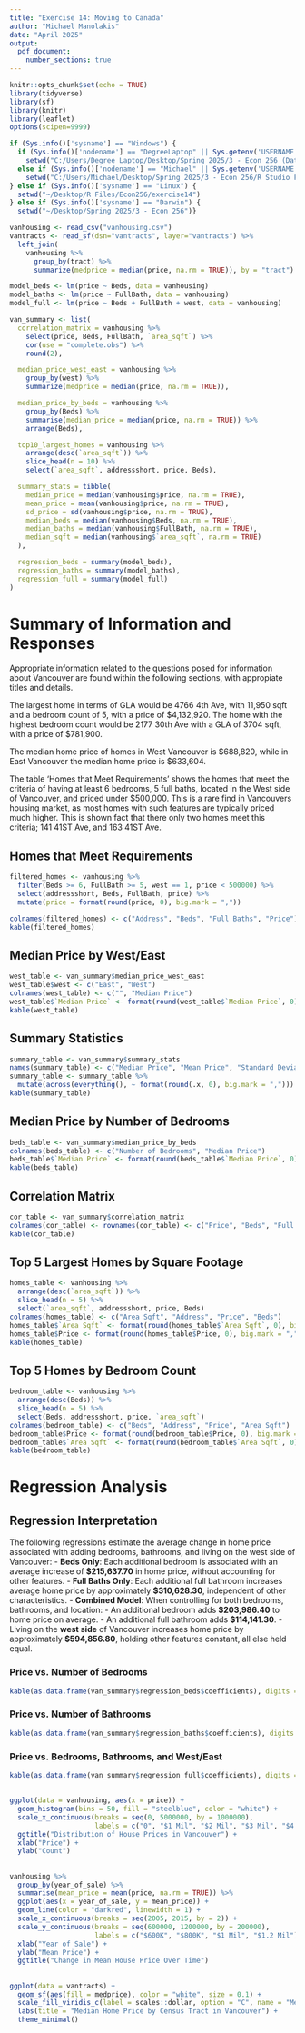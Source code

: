 ```yaml
---
title: "Exercise 14: Moving to Canada"
author: "Michael Manolakis"
date: "April 2025"
output:
  pdf_document:
    number_sections: true
---
```


```r
knitr::opts_chunk$set(echo = TRUE)
library(tidyverse)
library(sf)
library(knitr)
library(leaflet)
options(scipen=9999)

if (Sys.info()['sysname'] == "Windows") {
  if (Sys.info()['nodename'] == "DegreeLaptop" || Sys.getenv('USERNAME') == "Degree Laptop") {
    setwd("C:/Users/Degree Laptop/Desktop/Spring 2025/3 - Econ 256 (Data Vis)/exercise14")}
  else if (Sys.info()['nodename'] == "Michael" || Sys.getenv('USERNAME') == "Michael") {
    setwd("C:/Users/Michael/Desktop/Spring 2025/3 - Econ 256/R Studio Files/Econ256/exercise14")}
} else if (Sys.info()['sysname'] == "Linux") {
  setwd("~/Desktop/R Files/Econ256/exercise14")
} else if (Sys.info()['sysname'] == "Darwin") {
  setwd("~/Desktop/Spring 2025/3 - Econ 256")}

vanhousing <- read_csv("vanhousing.csv")
vantracts <- read_sf(dsn="vantracts", layer="vantracts") %>%
  left_join(
    vanhousing %>%
      group_by(tract) %>%
      summarize(medprice = median(price, na.rm = TRUE)), by = "tract")
```

```r
model_beds <- lm(price ~ Beds, data = vanhousing)
model_baths <- lm(price ~ FullBath, data = vanhousing)
model_full <- lm(price ~ Beds + FullBath + west, data = vanhousing)

van_summary <- list(
  correlation_matrix = vanhousing %>%
    select(price, Beds, FullBath, `area_sqft`) %>%
    cor(use = "complete.obs") %>%
    round(2),

  median_price_west_east = vanhousing %>%
    group_by(west) %>%
    summarize(medprice = median(price, na.rm = TRUE)),

  median_price_by_beds = vanhousing %>%
    group_by(Beds) %>%
    summarise(median_price = median(price, na.rm = TRUE)) %>%
    arrange(Beds),

  top10_largest_homes = vanhousing %>%
    arrange(desc(`area_sqft`)) %>%
    slice_head(n = 10) %>%
    select(`area_sqft`, addressshort, price, Beds),

  summary_stats = tibble(
    median_price = median(vanhousing$price, na.rm = TRUE),
    mean_price = mean(vanhousing$price, na.rm = TRUE),
    sd_price = sd(vanhousing$price, na.rm = TRUE),
    median_beds = median(vanhousing$Beds, na.rm = TRUE),
    median_baths = median(vanhousing$FullBath, na.rm = TRUE),
    median_sqft = median(vanhousing$`area_sqft`, na.rm = TRUE)
  ),

  regression_beds = summary(model_beds),
  regression_baths = summary(model_baths),
  regression_full = summary(model_full)
)
```


# Summary of Information and Responses

Appropriate information related to the questions posed for information about Vancouver are found within the following sections, with appropiate titles and details.

The largest home in terms of GLA would be 4766 4th Ave, with 11,950 sqft and a bedroom count of 5, with a price of \$4,132,920. The home with the highest bedroom count would be 2177 30th Ave with a GLA of 3704 sqft, with a price of \$781,900.

The median home price of homes in West Vancouver is \$688,820, while in East Vancouver the median home price is \$633,604.

The table 'Homes that Meet Requirements' shows the homes that meet the criteria of having at least 6 bedrooms, 5 full baths, located in the West side of Vancouver, and priced under $500,000. This is a rare find in Vancouvers housing market, as most homes with such features are typically priced much higher. This is shown fact that there only two homes meet this criteria; 141 41ST Ave, and 163 41ST Ave.

## Homes that Meet Requirements
```r
filtered_homes <- vanhousing %>%
  filter(Beds >= 6, FullBath >= 5, west == 1, price < 500000) %>%
  select(addressshort, Beds, FullBath, price) %>%
  mutate(price = format(round(price, 0), big.mark = ","))

colnames(filtered_homes) <- c("Address", "Beds", "Full Baths", "Price")
kable(filtered_homes)
```

## Median Price by West/East
```r
west_table <- van_summary$median_price_west_east
west_table$west <- c("East", "West")
colnames(west_table) <- c("", "Median Price")
west_table$`Median Price` <- format(round(west_table$`Median Price`, 0), big.mark = ",")
kable(west_table)
```

## Summary Statistics
```r
summary_table <- van_summary$summary_stats
names(summary_table) <- c("Median Price", "Mean Price", "Standard Deviation", "Median Beds", "Median Baths", "Median Sqft")
summary_table <- summary_table %>%
  mutate(across(everything(), ~ format(round(.x, 0), big.mark = ",")))
kable(summary_table)
```

\newpage
## Median Price by Number of Bedrooms
```r
beds_table <- van_summary$median_price_by_beds
colnames(beds_table) <- c("Number of Bedrooms", "Median Price")
beds_table$`Median Price` <- format(round(beds_table$`Median Price`, 0), big.mark = ",")
kable(beds_table)
```

## Correlation Matrix
```r
cor_table <- van_summary$correlation_matrix
colnames(cor_table) <- rownames(cor_table) <- c("Price", "Beds", "Full Bath", "Area Sqft")
kable(cor_table)
```

## Top 5 Largest Homes by Square Footage
```r
homes_table <- vanhousing %>%
  arrange(desc(`area_sqft`)) %>%
  slice_head(n = 5) %>%
  select(`area_sqft`, addressshort, price, Beds)
colnames(homes_table) <- c("Area Sqft", "Address", "Price", "Beds")
homes_table$`Area Sqft` <- format(round(homes_table$`Area Sqft`, 0), big.mark = ",")
homes_table$Price <- format(round(homes_table$Price, 0), big.mark = ",")
kable(homes_table)
```

## Top 5 Homes by Bedroom Count
```r
bedroom_table <- vanhousing %>%
  arrange(desc(Beds)) %>%
  slice_head(n = 5) %>%
  select(Beds, addressshort, price, `area_sqft`)
colnames(bedroom_table) <- c("Beds", "Address", "Price", "Area Sqft")
bedroom_table$Price <- format(round(bedroom_table$Price, 0), big.mark = ",")
bedroom_table$`Area Sqft` <- format(round(bedroom_table$`Area Sqft`, 0), big.mark = ",")
kable(bedroom_table)
```
\newpage
# Regression Analysis

## Regression Interpretation
The following regressions estimate the average change in home price associated with adding bedrooms, bathrooms, and living on the west side of Vancouver:
- **Beds Only**: Each additional bedroom is associated with an average increase of **$215,637.70** in home price, without accounting for other features.
- **Full Baths Only**: Each additional full bathroom increases average home price by approximately **$310,628.30**, independent of other characteristics.
- **Combined Model**: When controlling for both bedrooms, bathrooms, and location:
  - An additional bedroom adds **$203,986.40** to home price on average.
  - An additional full bathroom adds **$114,141.30**.
  - Living on the **west side** of Vancouver increases home price by approximately **$594,856.80**, holding other features constant, all else held equal.

### Price vs. Number of Bedrooms
```r
kable(as.data.frame(van_summary$regression_beds$coefficients), digits = 3)
```

### Price vs. Number of Bathrooms
```r
kable(as.data.frame(van_summary$regression_baths$coefficients), digits = 3)
```

### Price vs. Bedrooms, Bathrooms, and West/East
```r
kable(as.data.frame(van_summary$regression_full$coefficients), digits = 3)
```


\newpage
## 
```r
ggplot(data = vanhousing, aes(x = price)) +
  geom_histogram(bins = 50, fill = "steelblue", color = "white") +
  scale_x_continuous(breaks = seq(0, 5000000, by = 1000000),
                     labels = c("0", "$1 Mil", "$2 Mil", "$3 Mil", "$4 Mil", "$5 Mil")) +
  ggtitle("Distribution of House Prices in Vancouver") +
  xlab("Price") +
  ylab("Count")
```

## 
```r
vanhousing %>%
  group_by(year_of_sale) %>%
  summarise(mean_price = mean(price, na.rm = TRUE)) %>%
  ggplot(aes(x = year_of_sale, y = mean_price)) +
  geom_line(color = "darkred", linewidth = 1) +
  scale_x_continuous(breaks = seq(2005, 2015, by = 2)) +
  scale_y_continuous(breaks = seq(600000, 1200000, by = 200000),
                     labels = c("$600K", "$800K", "$1 Mil", "$1.2 Mil")) +
  xlab("Year of Sale") +
  ylab("Mean Price") +
  ggtitle("Change in Mean House Price Over Time")
```

## 
```r
ggplot(data = vantracts) +
  geom_sf(aes(fill = medprice), color = "white", size = 0.1) +
  scale_fill_viridis_c(label = scales::dollar, option = "C", name = "Median Price") +
  labs(title = "Median Home Price by Census Tract in Vancouver") +
  theme_minimal()
```
